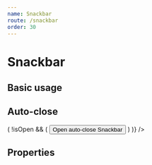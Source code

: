 ```yaml
---
name: Snackbar
route: /snackbar
order: 30
---
```



# Snackbar

## Basic usage

<Playground className="vertical-separator">
  <Snackbar
    defaultOpen
    content="Default Snackbar"
  />

  <Snackbar
    defaultOpen
    content="Success Snackbar"
    success
  />

  <Snackbar
    defaultOpen
    content="Warning Snackbar"
    warning
  />

  <Snackbar
    defaultOpen
    content="Error Snackbar"
    error
  />
</Playground>

## Auto-close

<Playground>
  <Snackbar
    autoClose
    delay={2000}
    content="Snackbar automatically closed after 2 seconds"
    renderTrigger={({ show, isOpen }) => (
      !isOpen && (
        <Button onClick={show}>
          Open auto-close Snackbar
        </Button>
      )
    )}
  />
</Playground>

## Properties

<PropsTable of={Snackbar} />
